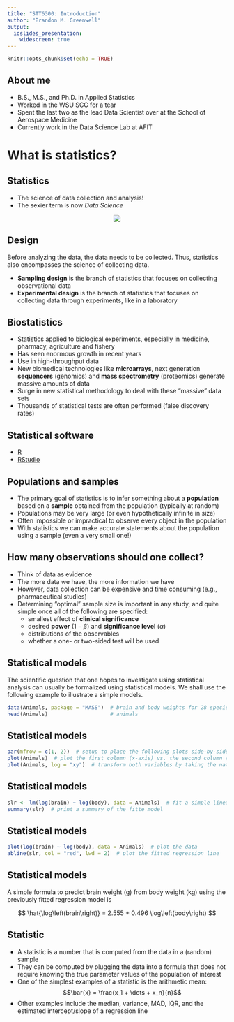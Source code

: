 ```yaml
---
title: "STT6300: Introduction"
author: "Brandon M. Greenwell"
output:
  ioslides_presentation:
    widescreen: true
---
```


```r
knitr::opts_chunk$set(echo = TRUE)
```

## About me

* B.S., M.S., and Ph.D. in Applied Statistics
* Worked in the WSU SCC for a tear
* Spent the last two as the lead Data Scientist over at the School of Aerospace Medicine
* Currently work in the Data Science Lab at AFIT


# What is statistics?


## Statistics

* The science of data collection and analysis!
* The sexier term is now *Data Science*

<center>![](kermit-statistics.gif)</center>


## Design

Before analyzing the data, the data needs to be collected. Thus, statistics also encompasses the science of collecting data.

* **Sampling design** is the branch of statistics that focuses on collecting observational data
* **Experimental design** is the branch of statistics that focuses on collecting data through experiments, like in a laboratory



## Biostatistics

* Statistics applied to biological experiments, especially in medicine, pharmacy, agriculture and fishery
* Has seen enormous growth in recent years
* Use in high-throughput data
* New biomedical technologies like **microarrays**, next generation **sequencers** (genomics) and **mass spectrometry** (proteomics) generate massive amounts of data
* Surge in new statistical methodology to deal with these "massive" data sets
* Thousands of statistical tests are often performed (false discovery rates)


## Statistical software

* [R](https://www.r-project.org/)
* [RStudio](https://www.rstudio.com/)


## Populations and samples

* The primary goal of statistics is to infer something about a **population** based on a **sample** obtained from the population (typically at random)
* Populations may be very large (or even hypothetically infinite in size)
* Often impossible or impractical to observe every object in the population
* With statistics we can make accurate statements about the population using a sample (even a very small one!)


## How many observations should one collect?

* Think of data as evidence
* The more data we have, the more information we have
* However, data collection can be expensive and time consuming (e.g., pharmaceutical studies)
* Determining "optimal" sample size is important in any study, and quite simple once all of the following are specified:
    - smallest effect of **clinical significance**
    - desired **power** ($1 - \beta$) and **significance level** ($\alpha$)
    - distributions of the observables
    - whether a one- or two-sided test will be used
    

## Statistical models

The scientific question that one hopes to investigate using statistical analysis can usually be formalized using statistical models. We shall use the following example to illustrate a simple models.

```r
data(Animals, package = "MASS")  # brain and body weights for 28 species of land
head(Animals)                    # animals
```


## Statistical models

```r
par(mfrow = c(1, 2))  # setup to place the following plots side-by-side
plot(Animals)  # plot the first column (x-axis) vs. the second column (y-axis)
plot(Animals, log = "xy")  # transform both variables by taking the natural log
```


## Statistical models {.smaller}

```r
slr <- lm(log(brain) ~ log(body), data = Animals)  # fit a simple linear model
summary(slr)  # print a summary of the fitte model
```


## Statistical models {.smaller}

```r
plot(log(brain) ~ log(body), data = Animals)  # plot the data
abline(slr, col = "red", lwd = 2)  # plot the fitted regression line
```


## Statistical models

A simple formula to predict brain weight (g) from body weight (kg) using the previously fitted regression model is

$$
\hat{\log\left(brain\right)} = 2.555 + 0.496 \log\left(body\right)
$$


## Statistic

* A statistic is a number that is computed from the data in a (random) sample 
* They can be computed by plugging the data into a formula that does not require knowing the true
parameter values of the population of interest
* One of the simplest examples of a statistic is the arithmetic mean: 
$$\bar{x} = \frac{x_1 + \dots + x_n}{n}$$
* Other examples include the median, variance, MAD, IQR, and the estimated intercept/slope of a regression line
